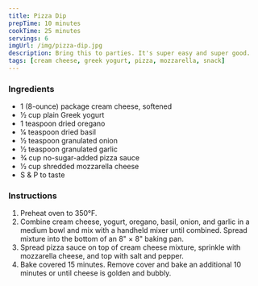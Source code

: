 ```yaml
---
title: Pizza Dip
prepTime: 10 minutes
cookTime: 25 minutes
servings: 6
imgUrl: /img/pizza-dip.jpg
description: Bring this to parties. It's super easy and super good.
tags: [cream cheese, greek yogurt, pizza, mozzarella, snack]
---
```


### Ingredients

- 1 (8-ounce) package cream cheese, softened
- 1⁄2 cup plain Greek yogurt
- 1 teaspoon dried oregano
- 1⁄4 teaspoon dried basil
- 1⁄2 teaspoon granulated onion
- 1⁄2 teaspoon granulated garlic
- 3⁄4 cup no-sugar-added pizza sauce
- 1⁄2 cup shredded mozzarella cheese
- S & P to taste

### Instructions

1. Preheat oven to 350°F.
1. Combine cream cheese, yogurt, oregano, basil, onion, and garlic in a medium bowl and mix with a handheld mixer until combined. Spread mixture into the bottom of an 8" × 8" baking pan.
1. Spread pizza sauce on top of cream cheese mixture, sprinkle with mozzarella cheese, and top with salt and pepper.
1. Bake covered 15 minutes. Remove cover and bake an additional 10 minutes or until cheese is golden and bubbly.
